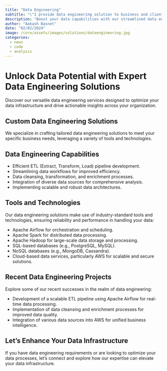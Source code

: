 ```yaml
---
title: "Data Engineering"
subtitle: "\"I provide data engineering solution to business and clients.\""
description: "Boost your data capabilities with our streamlined data engineering services, featuring efficient ETL pipeline development, Apache Airflow orchestration, and scalable AWS solutions for actionable insights."
author: "Aakash Basnet"
date: "02/02/2024"
image: /core/assets/images/solutions/dataengineering.jpg
categories:
  - news
  - code
  - analysis
---
```


# Unlock Data Potential with Expert Data Engineering Solutions

Discover our versatile data engineering services designed to optimize your data infrastructure and drive actionable insights across your organization.

## Custom Data Engineering Solutions
We specialize in crafting tailored data engineering solutions to meet your specific business needs, leveraging a variety of tools and technologies.

## Data Engineering Capabilities
- Efficient ETL (Extract, Transform, Load) pipeline development.
- Streamlining data workflows for improved efficiency.
- Data cleansing, transformation, and enrichment processes.
- Integration of diverse data sources for comprehensive analysis.
- Implementing scalable and robust data architectures.

## Tools and Technologies
Our data engineering solutions make use of industry-standard tools and technologies, ensuring reliability and performance in handling your data:

- Apache Airflow for orchestration and scheduling.
- Apache Spark for distributed data processing.
- Apache Hadoop for large-scale data storage and processing.
- SQL-based databases (e.g., PostgreSQL, MySQL).
- NoSQL databases (e.g., MongoDB, Cassandra).
- Cloud-based data services, particularly AWS for scalable and secure solutions.

## Recent Data Engineering Projects
Explore some of our recent successes in the realm of data engineering:

- Development of a scalable ETL pipeline using Apache Airflow for real-time data processing.
- Implementation of data cleansing and enrichment processes for improved data quality.
- Integration of various data sources into AWS for unified business intelligence.

## Let's Enhance Your Data Infrastructure
If you have data engineering requirements or are looking to optimize your data processes, let's connect and explore how our expertise can elevate your data infrastructure.


